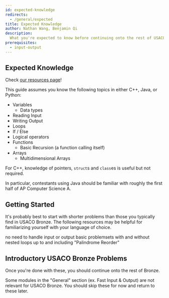 ```yaml
---
id: expected-knowledge
redirects:
  - /general/expected
title: Expected Knowledge
author: Nathan Wang, Benjamin Qi
description:
  What you're expected to know before continuing onto the rest of USACO Bronze.
prerequisites:
  - input-output
---
```


## Expected Knowledge

<Info title="What if I'm not comfortable with basic coding (yet)?">

Check [our resources page](/general/resources-learning-to-code)!

</Info>

This guide assumes you know the following topics in either C++, Java, or Python:

- Variables
  - Data types
- Reading Input
- Writing Output
- Loops
- If / Else
- Logical operators
- Functions
  - Basic Recursion (a function calling itself)
- Arrays
  - Multidimensional Arrays

<LanguageSection>
<CPPSection>

<Info title="Pro Tip">

For C++, knowledge of pointers, `struct`s and `class`es is useful but not
required.

</Info>

</CPPSection>
<JavaSection>
In particular, contestants using Java should be familiar with roughly the first
half of AP Computer Science A.
</JavaSection>
<PySection></PySection>
</LanguageSection>

## Getting Started

It's probably best to start with shorter problems than those you typically find
in USACO Bronze. The following resources may be helpful for familiarizing
yourself with your language of choice.

<!-- Resources below (including starred ones) are optional. -->

<Resources>
	<Resource
		source="CodeSignal"
		title="Arcade, Interview Practice"
		url="https://app.codesignal.com/"
	>
		no need to handle input or output
	</Resource>
	<Resource
		source="VPlanet"
		title="Learn to Code"
		url="https://www.vplanetcoding.com/course1-usaco-basics"
	>
		basic problemsets with and without nested loops
	</Resource>
	<Resource
		source="CSES"
		title="Introductory Problems"
		url="https://cses.fi/problemset/list/"
	>
		up to and including "Palindrome Reorder"
	</Resource>
</Resources>

## Introductory USACO Bronze Problems

<!-- The following problems require relatively little programming experience and no algorithmic knowledge. -->

<Problems problems="general" />

Once you're done with these, you should continue onto the rest of Bronze.

<Warning>

Some modules in the "General" section (ex. Fast Input & Output) are not relevant
for USACO Bronze. You should skip these for now and return to these later.

<!-- However, make sure to check [Code Conventions](/general/code-con) for the templates that will be used for code snippets in later modules!
 -->

</Warning>
